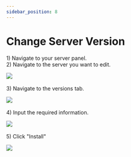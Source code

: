 ```yaml
---
sidebar_position: 8
---
```


# Change Server Version

1\) Navigate to your server panel.\
2\) Navigate to the server you want to edit.

![](<../.gitbook/assets/image (12).png>)\
\
3\) Navigate to the versions tab.

![](<../.gitbook/assets/image (47).png>)\
\
4\) Input the required information.

![](<../.gitbook/assets/image (15).png>)\
\
5\) Click "Install"

![](<../.gitbook/assets/image (8).png>)
